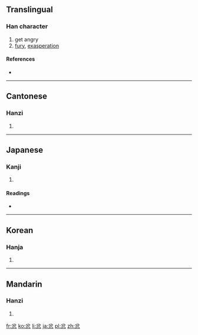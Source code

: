 ==Translingual==

===Han character===
{{Han char|rn=61|rad=心|as=04|sn=8|four=8033<sub>2</sub>|canj=金尸竹心 (CSHP)}}

# get angry
# [[fury]], [[exasperation]]

====References====
* {{Han ref|kx=0379.020|dkj=10408|dj=0707.080|hdz=42274.060|uh=5FFF|ud=24575|bh=A9C1|bd=43457}}

----

==Cantonese==

===Hanzi===
{{yue-hanzi|jyut=|y=fan5}}

# {{defn|Cantonese|sort=心04}}

----

==Japanese==

===Kanji===
{{ja-kanji|grade=|rs=心04}}

# {{defn|Japanese|sort=心04}}

====Readings====
* {{ja-readings|on=[[ふん]] (fun)|kun=[[いかる]] (ikaru)}}

----

==Korean==

===Hanja===
{{ko-hanja|hangeul=분|eumhun=|rv=bun|mr=pun|y=pun}}

# {{defn|Korean|sort=心04}}

----

==Mandarin==

===Hanzi===
{{cmn-hanzi|pin=[[fèn]] ([[fen4]])|wg=fen<sup>4</sup>}}

# {{defn|Mandarin|sort=心04}}

[[fr:忿]]
[[ko:忿]]
[[li:忿]]
[[ja:忿]]
[[pl:忿]]
[[zh:忿]]